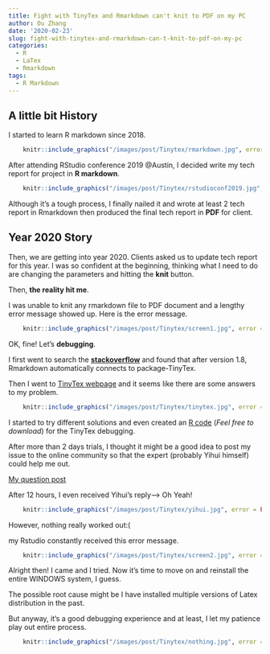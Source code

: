 ```yaml
---
title: Fight with TinyTex and Rmarkdown can't knit to PDF on my PC
author: Ou Zhang
date: '2020-02-23'
slug: fight-with-tinytex-and-rmarkdown-can-t-knit-to-pdf-on-my-pc
categories:
  - R
  - LaTex
  - Rmarkdown
tags:
  - R Markdown
---
```


## A little bit History

I started to learn R markdown since 2018. 

```r

    knitr::include_graphics("/images/post/Tinytex/rmarkdown.jpg", error = FALSE)

```

After attending RStudio conference 2019 @Austin, I decided write my tech report for project in **R markdown**.

```r

    knitr::include_graphics("/images/post/Tinytex/rstudioconf2019.jpg", error = FALSE)

```

Although it's a tough process, I finally nailed it and wrote at least 2 tech report in Rmarkdown then produced the final tech report in **PDF** for client.

## Year 2020 Story

Then, we are getting into year 2020. Clients asked us to update tech report for this year. I was so confident at the beginning, thinking what I need to do are changing the parameters and hitting the **knit** button. 

Then, **the reality hit me**.

I was unable to knit any rmarkdown file to PDF document and a lengthy error message showed up. 
Here is the error message.

```r

    knitr::include_graphics("/images/post/Tinytex/screen1.jpg", error = FALSE)

```

OK, fine! Let's **debugging**.

I first went to search the [**stackoverflow**](https://stackoverflow.com/) and found that after version 1.8, Rmarkdown automatically connects to package-TinyTex. 

Then I went to [TinyTex webpage](https://yihui.org/tinytex/r/) and it seems like there are some answers to my problem.


```r

    knitr::include_graphics("/images/post/Tinytex/tinytex.jpg", error = FALSE)

```
I started to try different solutions and even created an [R code](/R_code/tinytex_install_code.R) (*Feel free to download*) for the TinyTex debugging. 

After more than 2 days trials, I thought it might be a good idea to post my issue to the online community so that the expert (probably Yihui himself) could help me out. 

[My question post](https://community.rstudio.com/t/tinytex-isnt-working-and-cant-generate-pdf-file-in-rmarkdown/53916)

After 12 hours, I even received Yihui's reply--> Oh Yeah!

```r

    knitr::include_graphics("/images/post/Tinytex/yihui.jpg", error = FALSE)

```

However, nothing really worked out:( 

my Rstudio constantly received this error message.

```r

    knitr::include_graphics("/images/post/Tinytex/screen2.jpg", error = FALSE)

```

Alright then! I came and I tried. Now it's time to move on and reinstall the entire WINDOWS system, I guess. 

The possible root cause might be I have installed multiple versions of Latex distribution in the past. 

But anyway, it's a good debugging experience and at least, I let my patience play out entire process. 

```r

    knitr::include_graphics("/images/post/Tinytex/nothing.jpg", error = FALSE)

```













